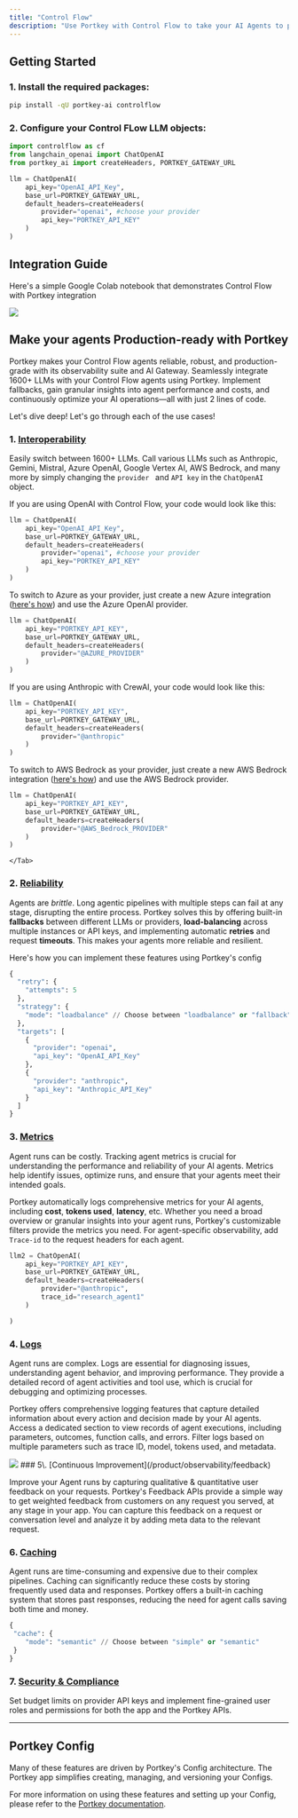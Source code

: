 ```yaml
---
title: "Control Flow"
description: "Use Portkey with Control Flow to take your AI Agents to production"
---
```


## Getting Started

### 1\. Install the required packages:

```sh
pip install -qU portkey-ai controlflow
```

### **2\.**  Configure your Control FLow LLM objects:

```py
import controlflow as cf
from langchain_openai import ChatOpenAI
from portkey_ai import createHeaders, PORTKEY_GATEWAY_URL

llm = ChatOpenAI(
    api_key="OpenAI_API_Key",
    base_url=PORTKEY_GATEWAY_URL,
    default_headers=createHeaders(
        provider="openai", #choose your provider
        api_key="PORTKEY_API_KEY"
    )
)
```

## Integration Guide

Here's a simple Google Colab notebook that demonstrates Control Flow with Portkey integration

[![](/images/guides/colab-badge.svg)](https://dub.sh/Control-Flow-docs)


## Make your agents Production-ready with Portkey

Portkey makes your Control Flow agents reliable, robust, and production-grade with its observability suite and AI Gateway. Seamlessly integrate 1600+ LLMs with your Control Flow agents using Portkey. Implement fallbacks, gain granular insights into agent performance and costs, and continuously optimize your AI operations—all with just 2 lines of code.

Let's dive deep! Let's go through each of the use cases!

### 1\. [Interoperability](/product/ai-gateway/universal-api)

Easily switch between 1600+ LLMs. Call various LLMs such as Anthropic, Gemini, Mistral, Azure OpenAI, Google Vertex AI, AWS Bedrock, and many more by simply changing the `provider ` and `API key` in the `ChatOpenAI` object.

<Tabs>
    <Tab title="OpenAI to Azure OpenAI">
If you are using OpenAI with Control Flow, your code would look like this:

```py
llm = ChatOpenAI(
    api_key="OpenAI_API_Key",
    base_url=PORTKEY_GATEWAY_URL,
    default_headers=createHeaders(
        provider="openai", #choose your provider
        api_key="PORTKEY_API_KEY"
    )
)
```

To switch to Azure as your provider, just create a new Azure integration ([here's how](/integrations/llms/azure-openai)) and use the Azure OpenAI provider.



```py
llm = ChatOpenAI(
    api_key="PORTKEY_API_KEY",
    base_url=PORTKEY_GATEWAY_URL,
    default_headers=createHeaders(
        provider="@AZURE_PROVIDER"
    )
)
```
</Tab>
    <Tab title="Anthropic to AWS Bedrock">
If you are using Anthropic with CrewAI, your code would look like this:



```py
llm = ChatOpenAI(
    api_key="PORTKEY_API_KEY",
    base_url=PORTKEY_GATEWAY_URL,
    default_headers=createHeaders(
        provider="@anthropic"
    )
)
```

To switch to AWS Bedrock as your provider, just create a new AWS Bedrock integration ([here's how](/integrations/llms/aws-bedrock)) and use the AWS Bedrock provider.



```py
llm = ChatOpenAI(
    api_key="PORTKEY_API_KEY",
    base_url=PORTKEY_GATEWAY_URL,
    default_headers=createHeaders(
        provider="@AWS_Bedrock_PROVIDER"
    )
)
```
    </Tab>
  </Tabs>


### 2\. [Reliability](/product/ai-gateway)

Agents are _brittle_. Long agentic pipelines with multiple steps can fail at any stage, disrupting the entire process. Portkey solves this by offering built-in **fallbacks** between different LLMs or providers, **load-balancing** across multiple instances or API keys, and implementing automatic **retries** and request **timeouts**. This makes your agents more reliable and resilient.

Here's how you can implement these features using Portkey's config



```py
{
  "retry": {
    "attempts": 5
  },
  "strategy": {
    "mode": "loadbalance" // Choose between "loadbalance" or "fallback"
  },
  "targets": [
    {
      "provider": "openai",
      "api_key": "OpenAI_API_Key"
    },
    {
      "provider": "anthropic",
      "api_key": "Anthropic_API_Key"
    }
  ]
}
```

### 3\. [Metrics](/product/observability)

Agent runs can be costly. Tracking agent metrics is crucial for understanding the performance and reliability of your AI agents. Metrics help identify issues, optimize runs, and ensure that your agents meet their intended goals.

Portkey automatically logs comprehensive metrics for your AI agents, including **cost**, **tokens used**, **latency**, etc. Whether you need a broad overview or granular insights into your agent runs, Portkey's customizable filters provide the metrics you need. For agent-specific observability, add `Trace-id` to the request headers for each agent.



```py
llm2 = ChatOpenAI(
    api_key="PORTKEY_API_KEY",
    base_url=PORTKEY_GATEWAY_URL,
    default_headers=createHeaders(
        provider="@anthropic",
        trace_id="research_agent1"
    )

)
```

### 4\. [Logs](/product/observability/logs)

Agent runs are complex. Logs are essential for diagnosing issues, understanding agent behavior, and improving performance. They provide a detailed record of agent activities and tool use, which is crucial for debugging and optimizing processes.

Portkey offers comprehensive logging features that capture detailed information about every action and decision made by your AI agents. Access a dedicated section to view records of agent executions, including parameters, outcomes, function calls, and errors. Filter logs based on multiple parameters such as trace ID, model, tokens used, and metadata.

<Frame>
 <img src="/images/autogen/autogen-3.gif"/>
</Frame>
### 5\. [Continuous Improvement](/product/observability/feedback)

Improve your Agent runs by capturing qualitative & quantitative user feedback on your requests. Portkey's Feedback APIs provide a simple way to get weighted feedback from customers on any request you served, at any stage in your app. You can capture this feedback on a request or conversation level and analyze it by adding meta data to the relevant request.

### 6\. [Caching](/product/ai-gateway/cache-simple-and-semantic)

Agent runs are time-consuming and expensive due to their complex pipelines. Caching can significantly reduce these costs by storing frequently used data and responses. Portkey offers a built-in caching system that stores past responses, reducing the need for agent calls saving both time and money.

```py
{
 "cache": {
    "mode": "semantic" // Choose between "simple" or "semantic"
 }
}
```

### 7\. [Security & Compliance](/product/enterprise-offering/security-portkey)

Set budget limits on provider API keys and implement fine-grained user roles and permissions for both the app and the Portkey APIs.

---

## Portkey Config

Many of these features are driven by Portkey's Config architecture. The Portkey app simplifies creating, managing, and versioning your Configs.

For more information on using these features and setting up your Config, please refer to the [Portkey documentation](https://docs.portkey.ai).
